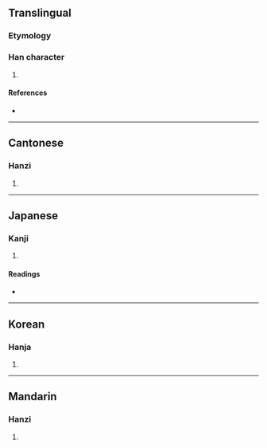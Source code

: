 {{character info/new}}
==Translingual==

===Etymology===
{{Han etyl}}

===Han character===
{{Han char|rn=22|rad=匚|as=12|sn=14|four=71714|canj=SRRJ|ids=⿷匚單}}

# {{defn|Han|sort=匚12}}

====References====
* {{Han ref|kx=0154.190|dkj=02650|dj=0346.230|hdz=10090.010|uh=5330|ud=21296|bh=E145|bd=57669}}

----

==Cantonese==

===Hanzi===
{{yue-hanzi|jyut=|y=daan1}}

# {{defn|lang=yue|sort=匚12}}

----

==Japanese==

===Kanji===
{{ja-kanji|grade=|rs=匚12}}

# {{defn|lang=ja|sort=匚12}}

====Readings====
* {{ja-readings|on=[[たん]] (tan)|kun=[[ずし]] (zushi), [[はこ]] (hako)}}

----

==Korean==

===Hanja===
{{ko-hanja|hangeul=단|rv=dan|mr=tan}}

# {{defn|lang=ko|sort=匚12}}

----

==Mandarin==

===Hanzi===
{{cmn-hanzi|pin=[[dān]] ([[dan1]])|wg=tan<sup>1</sup>}}

# {{defn|lang=cmn|sort=匚12}}